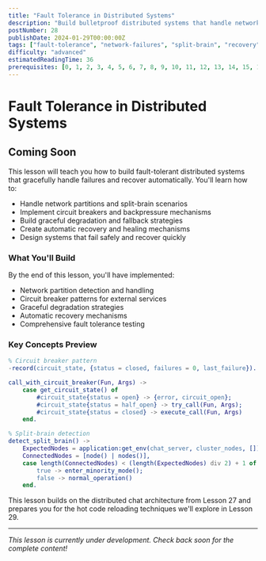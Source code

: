 ```yaml
---
title: "Fault Tolerance in Distributed Systems"
description: "Build bulletproof distributed systems that handle network failures, split-brain scenarios, and graceful degradation with automatic recovery"
postNumber: 28
publishDate: 2024-01-29T00:00:00Z
tags: ["fault-tolerance", "network-failures", "split-brain", "recovery"]
difficulty: "advanced"
estimatedReadingTime: 36
prerequisites: [0, 1, 2, 3, 4, 5, 6, 7, 8, 9, 10, 11, 12, 13, 14, 15, 16, 17, 18, 19, 20, 21, 22, 23, 24, 25, 26, 27]
---
```


# Fault Tolerance in Distributed Systems

## Coming Soon

This lesson will teach you how to build fault-tolerant distributed systems that gracefully handle failures and recover automatically. You'll learn how to:

- Handle network partitions and split-brain scenarios
- Implement circuit breakers and backpressure mechanisms
- Build graceful degradation and fallback strategies
- Create automatic recovery and healing mechanisms
- Design systems that fail safely and recover quickly

### What You'll Build

By the end of this lesson, you'll have implemented:
- Network partition detection and handling
- Circuit breaker patterns for external services
- Graceful degradation strategies
- Automatic recovery mechanisms
- Comprehensive fault tolerance testing

### Key Concepts Preview

```erlang
% Circuit breaker pattern
-record(circuit_state, {status = closed, failures = 0, last_failure}).

call_with_circuit_breaker(Fun, Args) ->
    case get_circuit_state() of
        #circuit_state{status = open} -> {error, circuit_open};
        #circuit_state{status = half_open} -> try_call(Fun, Args);
        #circuit_state{status = closed} -> execute_call(Fun, Args)
    end.

% Split-brain detection
detect_split_brain() ->
    ExpectedNodes = application:get_env(chat_server, cluster_nodes, []),
    ConnectedNodes = [node() | nodes()],
    case length(ConnectedNodes) < (length(ExpectedNodes) div 2) + 1 of
        true -> enter_minority_mode();
        false -> normal_operation()
    end.
```

This lesson builds on the distributed chat architecture from Lesson 27 and prepares you for the hot code reloading techniques we'll explore in Lesson 29.

---

_This lesson is currently under development. Check back soon for the complete content!_
